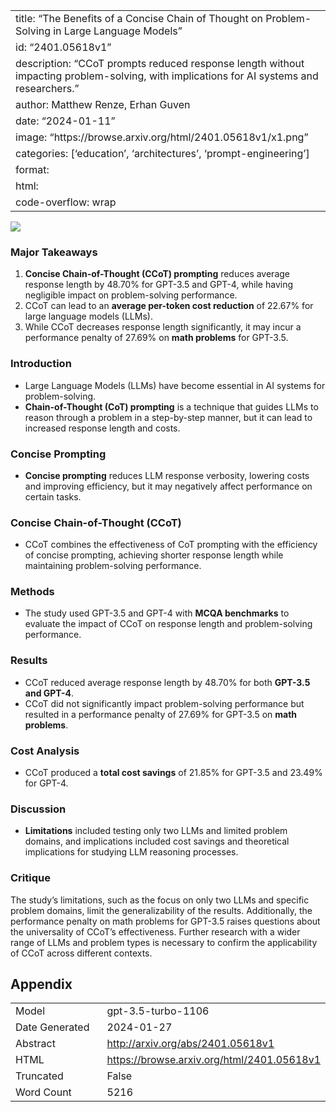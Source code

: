 
---
title: "The Benefits of a Concise Chain of Thought on Problem-Solving in Large Language Models"
id: "2401.05618v1"
description: "CCoT prompts reduced response length without impacting problem-solving, with implications for AI systems and researchers."
author: Matthew Renze, Erhan Guven
date: "2024-01-11"
image: "https://browse.arxiv.org/html/2401.05618v1/x1.png"
categories: ['education', 'architectures', 'prompt-engineering']
format:
  html:
    code-overflow: wrap
---

![](https://browse.arxiv.org/html/2401.05618v1/x1.png)

### Major Takeaways
1. **Concise Chain-of-Thought (CCoT) prompting** reduces average response length by 48.70% for GPT-3.5 and GPT-4, while having negligible impact on problem-solving performance.
2. CCoT can lead to an **average per-token cost reduction** of 22.67% for large language models (LLMs).
3. While CCoT decreases response length significantly, it may incur a performance penalty of 27.69% on **math problems** for GPT-3.5.

### Introduction
- Large Language Models (LLMs) have become essential in AI systems for problem-solving.
- **Chain-of-Thought (CoT) prompting** is a technique that guides LLMs to reason through a problem in a step-by-step manner, but it can lead to increased response length and costs.

### Concise Prompting
- **Concise prompting** reduces LLM response verbosity, lowering costs and improving efficiency, but it may negatively affect performance on certain tasks.

### Concise Chain-of-Thought (CCoT)
- CCoT combines the effectiveness of CoT prompting with the efficiency of concise prompting, achieving shorter response length while maintaining problem-solving performance.

### Methods
- The study used GPT-3.5 and GPT-4 with **MCQA benchmarks** to evaluate the impact of CCoT on response length and problem-solving performance.

### Results
- CCoT reduced average response length by 48.70% for both **GPT-3.5 and GPT-4**.
- CCoT did not significantly impact problem-solving performance but resulted in a performance penalty of 27.69% for GPT-3.5 on **math problems**.

### Cost Analysis
- CCoT produced a **total cost savings** of 21.85% for GPT-3.5 and 23.49% for GPT-4.

### Discussion
- **Limitations** included testing only two LLMs and limited problem domains, and implications included cost savings and theoretical implications for studying LLM reasoning processes.

### Critique
The study's limitations, such as the focus on only two LLMs and specific problem domains, limit the generalizability of the results. Additionally, the performance penalty on math problems for GPT-3.5 raises questions about the universality of CCoT's effectiveness. Further research with a wider range of LLMs and problem types is necessary to confirm the applicability of CCoT across different contexts.

## Appendix

|          |          |
|----------|----------|
| Model     | gpt-3.5-turbo-1106       |
| Date Generated     | 2024-01-27       |
| Abstract | [http://arxiv.org/abs/2401.05618v1](http://arxiv.org/abs/2401.05618v1)        |
| HTML     | [https://browse.arxiv.org/html/2401.05618v1](https://browse.arxiv.org/html/2401.05618v1)       |
| Truncated       | False       |
| Word Count       | 5216       |